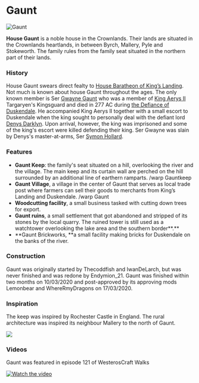 

# Gaunt

<Image
  src="https://cdn.sanity.io/images/1as7cn02/production/af570df6565b9e9937c558a68aaccdb3aeb70a11-1280x720.png?w=976&h=350&fit=crop&crop=center&auto=format"
  alt="Gaunt"
  width={976}
  height={350}
/>

<ProjectDetails
  floatRight
  region="Crownlands"
  house="House Gaunt"
  type="Castle"
  status="Completed"
  warp="/warp gaunt"
  projectLead="Endymion"
  dateStarted="January 16, 2020"
  dateCompleted="March 16, 2020"
/>

**House Gaunt** is a noble house in the Crownlands. Their lands are situated in the Crownlands heartlands, in between Byrch, Mallery, Pyle and Stokeworth. The family rules from the family seat situated in the northern part of their lands.

### History

House Gaunt swears direct fealty to [House Baratheon of King’s Landing](https://awoiaf.westeros.org/index.php/House_Baratheon_of_King%27s_Landing). Not much is known about house Gaunt throughout the ages. The only known member is Ser [Gwayne Gaunt](https://awoiaf.westeros.org/index.php/Gwayne_Gaunt) who was a member of [King Aerys II](https://awoiaf.westeros.org/index.php/Aerys_II_Targaryen) Targaryen's Kingsguard and died in 277 AC during [the Defiance of Duskendale](https://awoiaf.westeros.org/index.php/Defiance_of_Duskendale). He accompanied King Aerys II together with a small escort to Duskendale when the king sought to personally deal with the defiant lord [Denys Darklyn](https://awoiaf.westeros.org/index.php/Denys_Darklyn). Upon arrival, however, the king was imprisoned and some of the king's escort were killed defending their king. Ser Gwayne was slain by Denys's master-at-arms, Ser [Symon Hollard](https://awoiaf.westeros.org/index.php/Symon_Hollard).

### Features

- **Gaunt Keep**: the family's seat situated on a hill, overlooking the river and the village. The main keep and its curtain wall are perched on the hill surrounded by an additional line of earthern ramparts. /warp Gauntkeep​​​​​​​​​​​​
- **Gaunt Village**, a village in the center of Gaunt that serves as local trade post where farmers can sell their goods to merchants from King’s Landing and Duskendale. /warp Gaunt
- **Woodcutting facility**, a small business tasked with cutting down trees for export.
- **Gaunt ruins**, a small settlement that got abandoned and stripped of its stones by the local quarry. The ruined tower is still used as a watchtower overlooking the lake area and the southern border**.**
- **Gaunt Brickworks, **a small facility making bricks for Duskendale on the banks of the river.

### Construction

Gaunt was originally started by Thecoddfish and IwanDeLarch, but was never finished and was redone by Endymion_21. Gaunt was finished within two months on 10/03/2020 and post-approved by its approving mods Lemonbear and WhereRmyDragons on 17/03/2020.

### Inspiration

The keep was inspired by Rochester Castle in England. The rural architecture was inspired its neighbour Mallery to the north of Gaunt.

![](https://cdn.sanity.io/images/1as7cn02/production/2034d2c8ff7378886cbbaaa40ecb12e2a90f20f0-600x390.jpg)

### Videos

Gaunt was featured in episode 121 of WesterosCraft Walks

[![Watch the video](https://img.youtube.com/vi/F98QC8VxSLU/0.jpg)](https://www.youtube.com/embed/F98QC8VxSLU)
